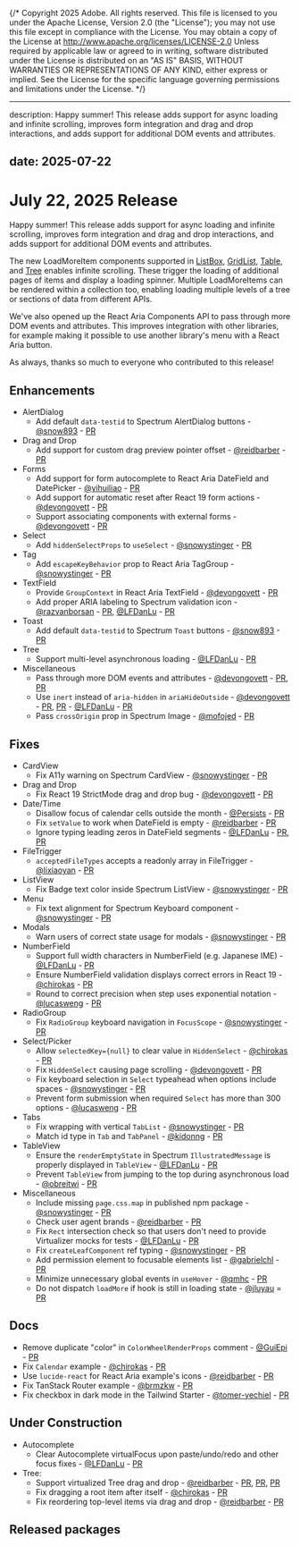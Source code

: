 {/* Copyright 2025 Adobe. All rights reserved.
This file is licensed to you under the Apache License, Version 2.0 (the "License");
you may not use this file except in compliance with the License. You may obtain a copy
of the License at http://www.apache.org/licenses/LICENSE-2.0
Unless required by applicable law or agreed to in writing, software distributed under
the License is distributed on an "AS IS" BASIS, WITHOUT WARRANTIES OR REPRESENTATIONS
OF ANY KIND, either express or implied. See the License for the specific language
governing permissions and limitations under the License. */}


---
description: Happy summer! This release adds support for async loading and infinite scrolling, improves form integration and drag and drop interactions, and adds support for additional DOM events and attributes.

date: 2025-07-22
---

# July 22, 2025 Release

Happy summer! This release adds support for async loading and infinite scrolling, improves form integration and drag and drop interactions, and adds support for additional DOM events and attributes.

The new LoadMoreItem components supported in [ListBox](../react-aria/ListBox.html#asynchronous-loading), [GridList](../react-aria/GridList.html#asynchronous-loading), [Table](../react-aria/Table.html#asynchronous-loading), and [Tree](../react-aria/Tree.html#asynchronous-loading) enables infinite scrolling. These trigger the loading of additional pages of items and display a loading spinner. Multiple LoadMoreItems can be rendered within a collection too, enabling loading multiple levels of a tree or sections of data from different APIs.

We've also opened up the React Aria Components API to pass through more DOM events and attributes. This improves integration with other libraries, for example making it possible to use another library's menu with a React Aria button.

As always, thanks so much to everyone who contributed to this release!

## Enhancements

* AlertDialog
  * Add default `data-testid` to Spectrum AlertDialog buttons - [@snow893](https://github.com/snow893) - [PR](https://github.com/adobe/react-spectrum/pull/8370)
* Drag and Drop
  * Add support for custom drag preview pointer offset - [@reidbarber](https://github.com/reidbarber) - [PR](https://github.com/adobe/react-spectrum/pull/8445)
* Forms
  * Add support for form autocomplete to React Aria DateField and DatePicker - [@yihuiliao](https://github.com/yihuiliao) - [PR](https://github.com/adobe/react-spectrum/pull/7773)
  * Add support for automatic reset after React 19 form actions - [@devongovett](https://github.com/devongovett) - [PR](https://github.com/adobe/react-spectrum/pull/8444)
  * Support associating components with external forms - [@devongovett](https://github.com/devongovett) - [PR](https://github.com/adobe/react-spectrum/pull/8411)
* Select
  * Add `hiddenSelectProps` to `useSelect` - [@snowystinger](https://github.com/snowystinger) - [PR](https://github.com/adobe/react-spectrum/pull/8490)
* Tag
  * Add `escapeKeyBehavior` prop to React Aria TagGroup - [@snowystinger](https://github.com/snowystinger) - [PR](https://github.com/adobe/react-spectrum/pull/8399)
* TextField
  * Provide `GroupContext` in React Aria TextField - [@devongovett](https://github.com/devongovett) - [PR](https://github.com/adobe/react-spectrum/pull/8415)
  * Add proper ARIA labeling to Spectrum validation icon - [@razvanborsan](https://github.com/razvanborsan) - [PR](https://github.com/adobe/react-spectrum/pull/8429), [@LFDanLu](https://github.com/LFDanLu) - [PR](https://github.com/adobe/react-spectrum/pull/8435)
* Toast
  * Add default `data-testid` to Spectrum `Toast` buttons - [@snow893](https://github.com/snow893) - [PR](https://github.com/adobe/react-spectrum/pull/8408)
* Tree
  * Support multi-level asynchronous loading - [@LFDanLu](https://github.com/LFDanLu) - [PR](https://github.com/adobe/react-spectrum/pull/8349)
* Miscellaneous
  * Pass through more DOM events and attributes - [@devongovett](https://github.com/devongovett) - [PR](https://github.com/adobe/react-spectrum/pull/8327), [PR](https://github.com/adobe/react-spectrum/pull/8525)
  * Use `inert` instead of `aria-hidden` in `ariaHideOutside` - [@devongovett](https://github.com/devongovett) - [PR](https://github.com/adobe/react-spectrum/pull/8372), [PR](https://github.com/adobe/react-spectrum/pull/8560) - [@LFDanLu](https://github.com/LFDanLu) - [PR](https://github.com/adobe/react-spectrum/pull/8581)
  * Pass `crossOrigin` prop in Spectrum Image - [@mofojed](https://github.com/mofojed) - [PR](https://github.com/adobe/react-spectrum/pull/8532)

## Fixes

* CardView
  * Fix A11y warning on Spectrum CardView - [@snowystinger](https://github.com/snowystinger) - [PR](https://github.com/adobe/react-spectrum/pull/8496)
* Drag and Drop
  * Fix React 19 StrictMode drag and drop bug - [@devongovett](https://github.com/devongovett) - [PR](https://github.com/adobe/react-spectrum/pull/8562)
* Date/Time
  * Disallow focus of calendar cells outside the month - [@Persists](https://github.com/Persists) - [PR](https://github.com/adobe/react-spectrum/pull/8129)
  * Fix `setValue` to work when DateField is empty - [@reidbarber](https://github.com/reidbarber) - [PR](https://github.com/adobe/react-spectrum/pull/8417)
  * Ignore typing leading zeros in DateField segments - [@LFDanLu](https://github.com/LFDanLu) - [PR](https://github.com/adobe/react-spectrum/pull/8447), [PR](https://github.com/adobe/react-spectrum/pull/8549)
* FileTrigger
  * `acceptedFileTypes` accepts a readonly array in FileTrigger - [@lixiaoyan](https://github.com/lixiaoyan) - [PR](https://github.com/adobe/react-spectrum/pull/8477)
* ListView
  * Fix Badge text color inside Spectrum ListView - [@snowystinger](https://github.com/snowystinger) - [PR](https://github.com/adobe/react-spectrum/pull/8449)
* Menu
  * Fix text alignment for Spectrum Keyboard component - [@snowystinger](https://github.com/snowystinger) - [PR](https://github.com/adobe/react-spectrum/pull/8486)
* Modals
  * Warn users of correct state usage for modals - [@snowystinger](https://github.com/snowystinger) - [PR](https://github.com/adobe/react-spectrum/pull/8495)
* NumberField
  * Support full width characters in NumberField (e.g. Japanese IME) - [@LFDanLu](https://github.com/LFDanLu) - [PR](https://github.com/adobe/react-spectrum/pull/8418)
  * Ensure NumberField validation displays correct errors in React 19 - [@chirokas](https://github.com/chirokas) - [PR](https://github.com/adobe/react-spectrum/pull/8491)
  * Round to correct precision when step uses exponential notation - [@lucasweng](https://github.com/lucasweng) - [PR](https://github.com/adobe/react-spectrum/pull/8290)
* RadioGroup
  * Fix `RadioGroup` keyboard navigation in `FocusScope` - [@snowystinger](https://github.com/snowystinger) - [PR](https://github.com/adobe/react-spectrum/pull/8488)
* Select/Picker
  * Allow `selectedKey={null}` to clear value in `HiddenSelect` - [@chirokas](https://github.com/chirokas) - [PR](https://github.com/adobe/react-spectrum/pull/8330)
  * Fix `HiddenSelect` causing page scrolling - [@devongovett](https://github.com/devongovett) - [PR](https://github.com/adobe/react-spectrum/pull/8579)
  * Fix keyboard selection in `Select` typeahead when options include spaces - [@snowystinger](https://github.com/snowystinger) - [PR](https://github.com/adobe/react-spectrum/pull/8497)
  * Prevent form submission when required `Select` has more than 300 options - [@lucasweng](https://github.com/lucasweng) - [PR](https://github.com/adobe/react-spectrum/pull/8280)
* Tabs
   * Fix wrapping with vertical `TabList` - [@snowystinger](https://github.com/snowystinger) - [PR](https://github.com/adobe/react-spectrum/pull/8602)
  * Match id type in `Tab` and `TabPanel` - [@kidonng](https://github.com/kidonng) - [PR](https://github.com/adobe/react-spectrum/pull/8423)
* TableView
  * Ensure the `renderEmptyState` in Spectrum `IllustratedMessage` is properly displayed in `TableView` - [@LFDanLu](https://github.com/LFDanLu) - [PR](https://github.com/adobe/react-spectrum/pull/8416)
  * Prevent `TableView` from jumping to the top during asynchronous load - [@obreitwi](https://github.com/obreitwi) - [PR](https://github.com/adobe/react-spectrum/pull/8133)
* Miscellaneous
  * Include missing `page.css.map` in published npm package - [@snowystinger](https://github.com/snowystinger) - [PR](https://github.com/adobe/react-spectrum/pull/8414)
  * Check user agent brands - [@reidbarber](https://github.com/reidbarber) - [PR](https://github.com/adobe/react-spectrum/pull/8458)
  * Fix `Rect` intersection check so that users don't need to provide Virtualizer mocks for tests - [@LFDanLu](https://github.com/LFDanLu) - [PR](https://github.com/adobe/react-spectrum/pull/8396)
  * Fix `createLeafComponent` ref typing - [@snowystinger](https://github.com/snowystinger) - [PR](https://github.com/adobe/react-spectrum/pull/8507)
  * Add permission element to focusable elements list - [@gabrielchl](https://github.com/gabrielchl) - [PR](https://github.com/adobe/react-spectrum/pull/8356)
  * Minimize unnecessary global events in `useHover` - [@qmhc](https://github.com/qmhc) - [PR](https://github.com/adobe/react-spectrum/pull/8483)
  * Do not dispatch `loadMore` if hook is still in loading state  - [@jluyau](https://github.com/jluyau) = [PR](https://github.com/adobe/react-spectrum/pull/8571)

## Docs

* Remove duplicate "color" in `ColorWheelRenderProps` comment - [@GuiEpi](https://github.com/GuiEpi) - [PR](https://github.com/adobe/react-spectrum/pull/8465)
* Fix `Calendar` example - [@chirokas](https://github.com/chirokas) - [PR](https://github.com/adobe/react-spectrum/pull/8529)
* Use `lucide-react` for React Aria example's icons - [@reidbarber](https://github.com/reidbarber) - [PR](https://github.com/adobe/react-spectrum/pull/8516)
* Fix TanStack Router example - [@brmzkw](https://github.com/brmzkw) - [PR](https://github.com/adobe/react-spectrum/pull/8404)
* Fix checkbox in dark mode in the Tailwind Starter - [@tomer-yechiel](https://github.com/tomer-yechiel) - [PR](https://github.com/adobe/react-spectrum/pull/8379)

## Under Construction

* Autocomplete
  * Clear Autocomplete virtualFocus upon paste/undo/redo and other focus fixes - [@LFDanLu](https://github.com/LFDanLu) - [PR](https://github.com/adobe/react-spectrum/pull/8438)
* Tree:
  * Support virtualized Tree drag and drop - [@reidbarber](https://github.com/reidbarber) - [PR](https://github.com/adobe/react-spectrum/pull/8526), [PR](https://github.com/adobe/react-spectrum/pull/8550), [PR](https://github.com/adobe/react-spectrum/pull/8427)
  * Fix dragging a root item after itself - [@chirokas](https://github.com/chirokas) - [PR](https://github.com/adobe/react-spectrum/pull/8436)
  * Fix reordering top-level items via drag and drop - [@reidbarber](https://github.com/reidbarber) - [PR](https://github.com/adobe/react-spectrum/pull/8563)


## Released packages
